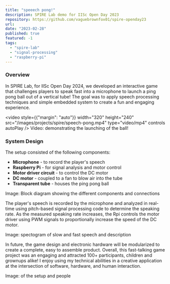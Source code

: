 ```yaml
---
title: "speeech pong!"
description: SPIRE Lab demo for IISc Open Day 2023
repository: https://github.com/vaguebrownfox01/spire-openday23
url: 
date: "2023-02-28"
published: true
featured: -1
tags:
  - "spire-lab"
  - "signal-processing"
  - "raspberry-pi"
---
```


### Overview

In SPIRE Lab, for IISc Open Day 2024, we developed an interactive game that challenges players to speak fast into a microphone to launch a ping pong ball out of a vertical tube! 
The goal was to apply speech processing techniques and simple embedded system to create a fun and engaging experience.

<video style={{"margin": "auto"}} width="320" height="240" src="/images/projects/spire/speech-pong.mp4" type="video/mp4" controls autoPlay />
Video: demonstrating the launching of the ball!

### System Design

The setup consisted of the following components:
  - **Microphone** - to record the player's speech
  - **Raspberry Pi** - for signal analysis and motor control
  - **Motor driver circuit** - to control the DC motor
  - **DC motor** - coupled to a fan to blow air into the tube
  - **Transparent tube** - houses the ping pong ball

Image: Block diagram showing the different components and connections

The player's speech is recorded by the microphone and analyzed in real-time using pitch-based signal processing code to determine the speaking rate. 
As the measured speaking rate increases, the Rpi controls the motor driver using PWM signals to proportionally increase the speed of the DC motor.

Image: spectogram of slow and fast speech and description

In future, the game design and electronic hardware will be modularized to create a complete, easy to assemble product.
Overall, this fast-talking game project was an engaging and attracted 100+ participants, children and grownups alike! 
I enjoy using my technical abilities in a creative application at the intersection of software, hardware, and human interaction.

Image: of the setup and people

  
